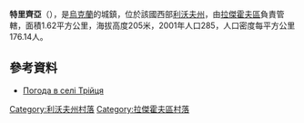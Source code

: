 {{coord|50|8|55|N|24|45|56|E|scale:100000|display=title}}

'''特里齊亞'''（{{lang-uk|Трійця}}），是[[烏克蘭|烏克蘭]]的城鎮，位於該國西部[[利沃夫州|利沃夫州]]，由[[拉傑霍夫區|拉傑霍夫區]]負責管轄，面積1.62平方公里，海拔高度205米，2001年人口285，人口密度每平方公里176.14人。

==參考資料==
* [http://weather.in.ua/ua/l'vovskaja/26434 Погода в селі Трійця] {{Wayback|url=http://weather.in.ua/ua/l%27vovskaja/26434 |date=20160305215951 }}

[[Category:利沃夫州村落|Category:利沃夫州村落]]
[[Category:拉傑霍夫區村落|Category:拉傑霍夫區村落]]


{{Lviv-geo-stub}}
